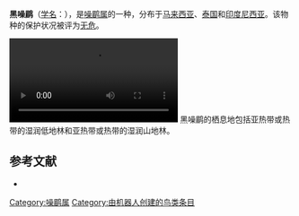 {{More footnotes needed|time=2021-01-11T01:11:07+00:00}}
{{Speciesbox
| image = Naturalis Biodiversity Center - RMNH.AVES.147752 1 - Garrulax lugubris lugubris (Muller, 1835) - Timaliidae - bird skin specimen.jpeg
| status = LC
| status_system = IUCN3.1
| status_ref = <ref>{{cite iucn|url=https://www.iucnredlist.org/details/22715614/0 |title=''Garrulax lugubris'' |author=BirdLife International |author-link=BirdLife International |year=2012 |access-date=26 November 2013|ref=harv}}</ref>
| genus = Garrulax
| species = lugubris
| authority = ([[Salomon_Müller|Müller]], 1835)
| synonyms = 
}}

'''黑噪鹛'''（[[学名|学名]]：{{lang|la|''Garrulax lugubris''}}），是[[噪鹛属|噪鹛属]]的一种，分布于[[马来西亚|马来西亚]]、[[泰国|泰国]]和[[印度尼西亚|印度尼西亚]]。该物种的保护状况被评为[[无危|无危]]。

[[File:Black_Laughingthrush.ogv|thumb]]
黑噪鹛的栖息地包括亚热带或热带的湿润低地林和亚热带或热带的湿润山地林。

== 参考文献 ==
{{commons category|Garrulax lugubris}}

{{reflist}}
*{{cite web|url=http://www.birdlife.org/datazone/speciesfactsheet.php?id=7785&m=0|title=Garrulax lugubris|publisher=[[国际鸟盟|BirdLife.org]]|accessdate=2011-06-27}}
{{Taxonbar|from=Q1304458}}

[[Category:噪鹛属|Category:噪鹛属]]
[[Category:由机器人创建的鸟类条目|Category:由机器人创建的鸟类条目]]